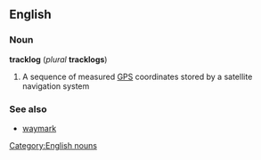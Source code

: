 ==English==
===Noun===
[[Category:English nouns]]
'''tracklog''' (''plural'' '''tracklogs''')
#A sequence of measured [[GPS]] coordinates stored by a satellite navigation system

===See also=== 
* [[waymark]]

{{stub}}